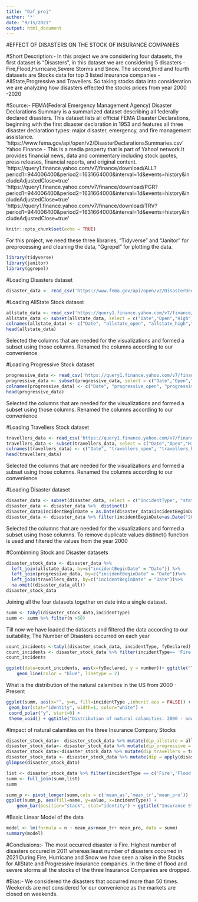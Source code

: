 ---
title: "Daf_proj"
author: '*'
date: "9/15/2021"
output: html_document
---
#EFFECT OF DISASTERS ON THE STOCK OF INSURANCE COMPANIES

#Short Description:- 
In this project we are considering four datasets, the first dataset is "Disasters", in this dataset we are considering 5 disasters - Fire,Flood,Hurricane,Severe Storms and Snow. The second,third and fourth datasets are Stocks data for top 3 listed insurance companies - AllState,Progressive and Travellers. So taking stocks data into consideration we are analyzing how disasters effected the stocks prices from year 2000 -2020

#Source:-
FEMA(Federal Emergency Management Agency) Disaster Declarations Summary is a summarized dataset describing all federally declared disasters. This dataset lists all official FEMA Disaster Declarations, beginning with the first disaster declaration in 1953 and features all three disaster declaration types: major disaster, emergency, and fire management assistance. 
'https://www.fema.gov/api/open/v2/DisasterDeclarationsSummaries.csv'
Yahoo Finance - This is a media property that is part of Yahoo! network.It provides financial news, data and commentary including stock quotes, press releases, financial reports, and original content.
'https://query1.finance.yahoo.com/v7/finance/download/ALL?period1=944006400&period2=1631664000&interval=1d&events=history&includeAdjustedClose=true'
'https://query1.finance.yahoo.com/v7/finance/download/PGR?period1=944006400&period2=1631664000&interval=1d&events=history&includeAdjustedClose=true'
'https://query1.finance.yahoo.com/v7/finance/download/TRV?period1=944006400&period2=1631664000&interval=1d&events=history&includeAdjustedClose=true'

```{r setup, include=FALSE}
knitr::opts_chunk$set(echo = TRUE)
```

For this project, we need these three libraries, "Tidyverse" and "Janitor" for preprocessing and cleaning the data, "Ggrepel" for plotting the data.
```{r importing libraries}
library(tidyverse)
library(janitor)
library(ggrepel)
```

#Loading Disasters dataset
```{r disaster dataset}
disaster_data <- read_csv('https://www.fema.gov/api/open/v2/DisasterDeclarationsSummaries.csv')
```

#Loading AllState Stock dataset
```{r AllState dataset}
allstate_data <- read_csv('https://query1.finance.yahoo.com/v7/finance/download/ALL?period1=944006400&period2=1631664000&interval=1d&events=history&includeAdjustedClose=true')
allstate_data <- subset(allstate_data, select = c("Date","Open","High","Low","Close"))
colnames(allstate_data) <- c("Date", "allstate_open", "allstate_high","allstate_low","allstate_close")
head(allstate_data)
```

Selected the columns that are needed for the visualizations and formed a subset using those columns. Renamed the columns according to our convenience


#Loading Progressive Stock dataset
```{r Progressive dataset}
progressive_data <- read_csv('https://query1.finance.yahoo.com/v7/finance/download/PGR?period1=944006400&period2=1631664000&interval=1d&events=history&includeAdjustedClose=true')
progressive_data <- subset(progressive_data, select = c("Date","Open","High","Low","Close"))
colnames(progressive_data) <- c("Date", "progressive_open", "progressive_high","progressive_low","progressive_close")
head(progressive_data)
```

Selected the columns that are needed for the visualizations and formed a subset using those columns. Renamed the columns according to our convenience


#Loading Travellers Stock dataset
```{r Travellers dataset}
travellers_data <- read_csv('https://query1.finance.yahoo.com/v7/finance/download/TRV?period1=944006400&period2=1631664000&interval=1d&events=history&includeAdjustedClose=true')
travellers_data <- subset(travellers_data, select = c("Date","Open","High","Low","Close"))
colnames(travellers_data) <- c("Date", "travellers_open", "travellers_high","travellers_low","travellers_close")
head(travellers_data)
```
Selected the columns that are needed for the visualizations and formed a subset using those columns. Renamed the columns according to our convenience


#Loading Disaster dataset
```{r}
disaster_data <- subset(disaster_data, select = c("incidentType", "state", "declarationType","fyDeclared", "declarationDate", "incidentBeginDate", "incidentEndDate", "disasterCloseoutDate"))
disaster_data <- disaster_data %>%  distinct()
disaster_data$incidentBeginDate = as.Date(disaster_data$incidentBeginDate)
disaster_data <- disaster_data %>% filter(incidentBeginDate>as.Date("2000-01-01"))
```
Selected the columns that are needed for the visualizations and formed a subset using those columns. To remove duplicate values distinct() function is used and filtered the values from the year 2000


#Combinning Stock and Disaster datasets
```{r}
disaster_stock_data <- disaster_data %>% 
  left_join(allstate_data, by=c("incidentBeginDate" = "Date")) %>%
  left_join(progressive_data, by=c("incidentBeginDate" = "Date"))%>%
  left_join(travellers_data, by=c("incidentBeginDate" = "Date"))%>%
  na.omit((disaster_data_all))
disaster_stock_data
```
Joining all the four datasets together on date into a single dataset.

```{r}
summ <- tabyl(disaster_stock_data,incidentType)
summ <- summ %>% filter(n >50)
```
Till now we have loaded the datasets and filtered the data according to our suitability,
The Number of Disasters occurred on each year
```{r}
count_incidents <-tabyl(disaster_stock_data, incidentType, fyDeclared)
count_incidents <- disaster_stock_data %>% filter(incidentType== 'Fire' | incidentType== 'Flood' | incidentType== 'Hurricane' | incidentType== 'Severe Storm(s)' |incidentType== 'Snow') %>% group_by(fyDeclared)%>%  summarise(number = n())
count_incidents
```
```{r}
ggplot(data=count_incidents, aes(x=fyDeclared, y = number))+ ggtitle("Total disasters occured in each year")+
    geom_line(color = "blue", linetype = 2)
```


What is the distribution of the natural calamities in the US from 2000 - Present
```{r piechart}
ggplot(summ, aes(x="", y=n, fill=incidentType ,inherit.aes = FALSE)) +
 geom_bar(stat="identity", width=1, color="white") +
 coord_polar("y", start=0) +
 theme_void() + ggtitle("Distribution of natural calamities: 2000 - now")
```

#Impact of natural calamities on the three Insurance Company Stocks
```{r}
disaster_stock_data<- disaster_stock_data %>% mutate(dip_allstate = allstate_close - allstate_open)
disaster_stock_data<- disaster_stock_data %>% mutate(dip_progressive = progressive_close- progressive_open )
disaster_stock_data<-disaster_stock_data %>% mutate(dip_travellers = travellers_close - travellers_open)
disaster_stock_data <- disaster_stock_data %>% mutate(dip = apply(disaster_stock_data[,c('dip_allstate','dip_progressive','dip_travellers')], 1, min, na.rm = TRUE))
glimpse(disaster_stock_data)

```

```{r}
list <- disaster_stock_data %>% filter(incidentType == c('Fire','Flood','Hurricane','Severe Storm(s)','Snow'))%>% group_by(incidentType) %>% summarise(mean_as = mean(dip_allstate), mean_tr = mean(dip_travellers), mean_pro = mean(dip_progressive))
summ <- full_join(summ,list)
summ
```
```{r}
summ_p <- pivot_longer(summ,cols = c('mean_as','mean_tr','mean_pro'))
ggplot(summ_p, aes(fill=name, y=value, x=incidentType)) + 
    geom_bar(position="stack", stat="identity") + ggtitle("Insurance Stock reactions to Disasters")

```
#Basic Linear Model of the data
```{r}
model <- lm(formula = n ~ mean_as+mean_tr+ mean_pro, data = summ)
summary(model)
```
#Conclusions:-
The most occurred disaster is Fire.
Highest number of disasters occured in 2011 whereas least number of disasters occurred in 2021
During Fire, Hurricane and Snow we have seen a raise in the Stocks for AllState and Progressive Insurance companies.
In the time of flood and severe storms all the stocks of the three Insurance Companies are dropped.

#Bias:-
We considered the disasters that occurred more than 50 times.
Weekends are not considered for our convenience as the markets are closed on weekends.





